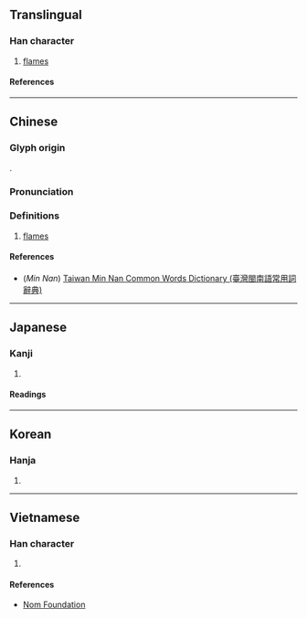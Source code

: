 {{character info/new}}
==Translingual==

===Han character===
{{Han char|rn=86|rad=火|as=08|sn=12|four=90889|canj=FFF|ids=⿱火炏}}

# [[flame]]s

====References====
{{Han ref|kx=0675.050|dkj=19142|dj=1086.160|hdz=32211.030|uh=7131}}

----

==Chinese==
{{zh-forms}}

===Glyph origin===
{{Han etym}}
{{zh-etym-triple|火|fire}}.

===Pronunciation===
{{zh-pron
|m=yàn,yì
|c=jim6
|mn=iāⁿ
|mc=y
|oc=y
|ma=
|cat=n
}}

===Definitions===
{{zh-hanzi}}

# [[flames]]

====References====
* (''Min Nan'') [http://twblg.dict.edu.tw/holodict_new/default.jsp Taiwan Min Nan Common Words Dictionary (臺灣閩南語常用詞辭典)]

----

==Japanese==

===Kanji===
{{ja-kanji|grade=|rs=火08}}

# {{rfdef|ja|sort=火08}}

====Readings====
{{ja-readings
|goon=えん<えん<えむ
|kanon=えん<えん<えむ
<!--|on=きゃく<きやく, けき-->
|kun=ほのお-<ほのほ-
}}

----

==Korean==

===Hanja===
{{ko-hanja|혁}}

# {{rfdef|ko|sort=火08}}

----

==Vietnamese==

===Han character===
{{vi-readings|rs=火08|reading=yên}}

# {{rfdef|vi|sort=火08}}

====References====
*[http://nomfoundation.org/common/nom_details.php?codepoint=7131 Nom Foundation]